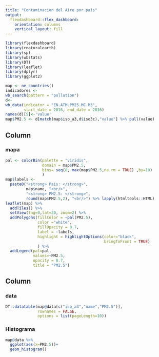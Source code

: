 ```yaml
---
title: "Contaminacion del Aire por pais"
output: 
  flexdashboard::flex_dashboard:
    orientation: columns
    vertical_layout: fill
---
```


```r
library(flexdashboard)
library(rnaturalearth)
library(sp)
library(wbstats)
library(DT)
library(leaflet)
library(dplyr)
library(ggplot2)
```

```r
map <- ne_countries()
indicadores <-
wb_search(pattern = "pollution")
d<-
wb_data(indicator = "EN.ATM.PM25.MC.M3", 
        start_date = 2016, end_date = 2016)
names(d)[5]<-'value'
map$PM2.5 <- d[match(map$iso_a3,d$iso3c),"value"] %>% pull(value)
```



Column {data-width=600}
-----------------------------------------------------------------------

### mapa

```r
pal <- colorBin(palette = "viridis", 
                domain = map$PM2.5,
                bins= seq(0, max(map$PM2.5,na.rm = TRUE) ,by=10)    
                )
map$labels <- 
  paste0("<strong> Pais: </strong>",
         map$name, "<br/>",
         "<strong> PM2.5: </strong>",
         round(map$PM2.5,2), "<br/>") %>% lapply(htmltools::HTML)
leaflet(map) %>% 
  addTiles() %>% 
  setView(lng=0,lat=30, zoom=2) %>% 
  addPolygons(fillColor = ~pal(PM2.5),
              color ="white",
              fillOpacity = 0.7,
              label = ~labels,
              highlight = highlightOptions(color="black",
                                           bringToFront = TRUE) 
              ) %>% 
  addLegend(pal=pal, 
            values=~PM2.5,
            opacity = 0.7, 
            title = "PM2.5")
```

Column {data-width=400}
-----------------------------------------------------------------------

###  data

```r
DT::datatable(map@data[c("iso_a3","name","PM2.5")], 
              rownames = FALSE,
              options = list(pageLength=10))
```

### Histograma

```r
map@data %>% 
  ggplot(aes(x=PM2.5))+
  geom_histogram()
```

